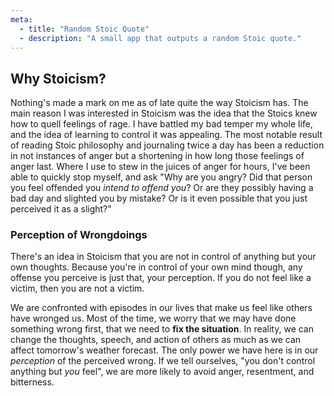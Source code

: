 ```yaml
---
meta:
  - title: "Random Stoic Quote"
  - description: "A small app that outputs a random Stoic quote."
---
```


## Why Stoicism?

Nothing's made a mark on me as of late quite the way Stoicism has. The main
reason I was interested in Stoicism was the idea that the Stoics knew how to
quell feelings of rage. I have battled my bad temper my whole life, and the
idea of learning to control it was appealing. The most notable result of
reading Stoic philosophy and journaling twice a day has been a reduction in
not instances of anger but a shortening in how long those feelings of anger
last. Where I use to stew in the juices of anger for hours, I've been able to
quickly stop myself, and ask "Why are you angry? Did that person you feel
offended you _intend to offend you_? Or are they possibly having a bad day
and slighted you by mistake? Or is it even possible that you just perceived
it as a slight?"

### Perception of Wrongdoings

There's an idea in Stoicism that you are not in control of anything but your
own thoughts. Because you're in control of your own mind though, any offense
you perceive is just that, your perception. If you do not feel like a victim,
then you are not a victim.

We are confronted with episodes in our lives that make us feel like others have
wronged us. Most of the time, we worry that we may have done something wrong
first, that we need to **fix the situation**. In reality, we can change the
thoughts, speech, and action of others as much as we can affect tomorrow's
weather forecast. The only power we have here is in our _perception_ of the
perceived wrong. If we tell ourselves, "you don't control anything but _you_
feel", we are more likely to avoid anger, resentment, and bitterness.
